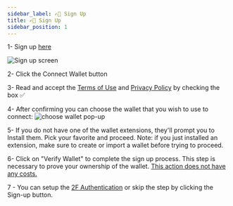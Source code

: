 ```yaml
---
sidebar_label: ✍🏻 Sign Up
title: ✍🏻 Sign Up
sidebar_position: 1
---
```


1- Sign up [here](https://app.hermesprotocol.io/signup)

![Sign up screen](/img/signup/mainscreen.png)

2- Click the Connect Wallet button

3- Read and accept the [Terms of Use](https://hermesprotocol.io/terms) and [Privacy Policy](https://hermesprotocol.io/privacy_policy) by checking the box ✅

4- After confirming you can choose the wallet that you wish to use to connect:
![choose wallet pop-up](/img/signup/choose_wallet.png)

5- If you do not have one of the wallet extensions, they'll prompt you to Install them. Pick your favorite and proceed. Note: if you just installed an extension, make sure to create or import a wallet before trying to proceed.

6- Click on "Verify Wallet" to complete the sign up process. This step is necessary to prove your ownership of the wallet. <ins>This action does not have any costs.</ins> 

7 - You can setup the [2F Authentication](2FA) or skip the step by clicking the Sign-up button.

